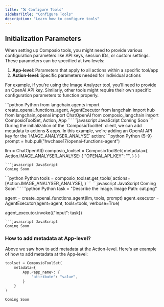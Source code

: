 ```yaml
---
title: "🛠️ Configure Tools"
sidebarTitle: "Configure Tools"
description: "Learn how to configure tools"
---
```


## Initialization Parameters

When setting up Composio tools, you might need to provide various configuration parameters like API keys, session IDs, or custom settings. These parameters can be specified at two levels:

1. **App-level**: Parameters that apply to all actions within a specific tool/app
2. **Action-level**: Specific parameters needed for individual actions

For example, if you're using the Image Analyzer tool, you'll need to provide an OpenAI API key. Similarly, other tools might require their own specific configuration parameters to function properly.

<Steps>
<Step title="Import required libraries">
<CodeGroup>
```python Python
from langchain.agents import create_openai_functions_agent, AgentExecutor
from langchain import hub
from langchain_openai import ChatOpenAI
from composio_langchain import ComposioToolSet, Action, App
```
```javascript JavaScript
Coming Soon
```
</CodeGroup>
</Step>
<Step title="Import Prompt template & Initialize ChatOpenAI & composio toolset client">
During the initialization of the `ComposioToolSet` client, we can add metadata to actions & apps. In this example, we're adding an OpenAI API key for the `IMAGE_ANALYSER_ANALYSE` action:
<CodeGroup>
```python Python {5-9}
prompt = hub.pull("hwchase17/openai-functions-agent")

llm = ChatOpenAI()
composio_toolset = ComposioToolSet(
    metadata={
        Action.IMAGE_ANALYSER_ANALYSE: {
            "OPENAI_API_KEY": "<your-openai-api-key>",
        }
    }
)
```
```javascript JavaScript
Coming Soon
```
</CodeGroup>
</Step>
<Step title="Get Image Analyser Action from Composio">
<CodeGroup>
```python Python
tools = composio_toolset.get_tools(
    actions=[Action.IMAGE_ANALYSER_ANALYSE],
)
```
```javascript JavaScript
Coming Soon
```
</CodeGroup>
</Step>
<Step title="Invoke the agent">
<CodeGroup>
```python Python
task = "Describe the image. Image Path: cat.png"

agent = create_openai_functions_agent(llm, tools, prompt)
agent_executor = AgentExecutor(agent=agent, tools=tools, verbose=True)

agent_executor.invoke({"input": task})
```
```javascript JavaScript
Coming Soon
```
</CodeGroup>
</Step>
</Steps>

### How to add metadata at App-level?
Above we saw how to add metadata at the Action-level. Here's an example of how to add metadata at the App-level:
<CodeGroup>
```python Python
toolset = ComposioToolSet(
    metadata={
        App.<app_name>: {
            "attribute": "value",
        }
    }
)
```
```javascript JavaScript
Coming Soon
```
</CodeGroup>
